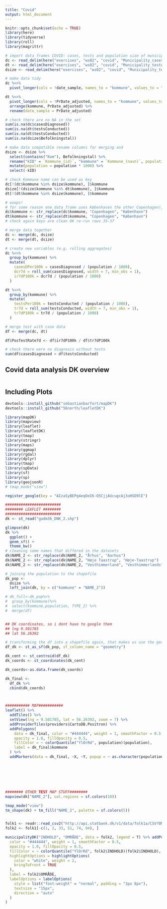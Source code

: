```yaml
---
title: "Covid"
output: html_document
---
```


```r
knitr::opts_chunk$set(echo = TRUE)
library(here)
library(tidyverse)
library(roll)
library(magrittr)

# import data frames COVID: cases, tests and population size of municipalities
dc <- read_delim(here("exercises", "ws02", "covid", "Municipality_cases_time_series.csv"), ";", escape_double = FALSE, trim_ws = TRUE)
dt <- read_delim(here("exercises", "ws02", "covid", "Municipality_tested_persons_time_series.csv"), ";", escape_double = FALSE, trim_ws = TRUE)
dsize <- read_delim(here("exercises", "ws02", "covid", "Municipality_test_pos.csv"), ";", escape_double = FALSE, trim_ws = TRUE)

# make data tidy
dc %<>%
  pivot_longer(cols = !date_sample, names_to = "kommune", values_to = "casesDiagnosed") %>% arrange(kommune, date_sample)

dt %<>%
  pivot_longer(cols = !PrDate_adjusted, names_to = "kommune", values_to = "testsConducted") %>%
  arrange(kommune, PrDate_adjusted) %>%
  rename(date_sample = PrDate_adjusted)

# check there are no NA in the set
sum(is.na(dc$casesDiagnosed))
sum(is.na(dt$testsConducted))
sum(is.na(dt$testsConducted))
sum(is.na(dsize$Befolkningstal))

# make data compatible rename columns for merging and
dsize <- dsize %>%
  select(contains("Kom"), Befolkningstal) %>%
  rename("kID" = `Kommune_(id)`, "kommune" = `Kommune_(navn)`, population = Befolkningstal) %>%
  mutate(population = population * 1000) %>%
  select(-kID)

# check Kommune name can be used as key
dc[!(dc$kommune %in% dsize$kommune), ]$kommune
dsize[!(dsize$kommune %in% dt$kommune), ]$kommune
dt[!(dt$kommune %in% dsize$kommune), ]$kommune

# ooops!
# for some reason one data frame uses Københaven the other Copenhagen),
dc$kommune <- str_replace(dc$kommune, "Copenhagen", "København")
dt$kommune <- str_replace(dt$kommune, "Copenhagen", "København")
# check again keys are clean OK re-run rows 35-37

# merge data together
dc <- merge(dc, dsize)
dt <- merge(dt, dsize)

# create new variables (e.g. rolling aggregates)
dc %<>%
  group_by(kommune) %>%
  mutate(
    casesDPer100k = casesDiagnosed / (population / 1000),
    dcr7d = roll_sum(casesDiagnosed, width = 7, min_obs = 1),
    ir7dP100k = dcr7d / (population / 1000)
  )

dt %<>%
  group_by(kommune) %>%
  mutate(
    testsPer100k = testsConducted / (population / 1000),
    tr7d = roll_sum(testsConducted, width = 7, min_obs = 1),
    tr7dP100k = tr7d / (population / 1000)
  )

# merge test with case data
df <- merge(dc, dt)

df$PosTestRate7d <- df$ir7dP100k / df$tr7dP100k

# check there were no diagnosis without tests
sum(df$casesDiagnosed > df$testsConducted)
```

## Covid data analysis DK overview


```r

```

## Including Plots



```r
devtools::install_github("sebastianbarfort/mapDK")
devtools::install_github("56north/leafletDK")

library(mapDK)
library(mapview)
library(leaflet)
library(leafletDK)
library(tmap)
library(stringr)
library(maps)
library(ggmap)
library(rgdal)
library(dplyr)
library(tmap)
library(spData)
library(sf)
library(sp)
library(geojsonR)
# tmap_mode("view")

register_google(key = "AIzaSyBEPq4eqOeI6-O5CjjAUcugcAj3oHSD9lE")

#########################
######## LEAFLET ########
#########################
dk <- st_read("gadm36_DNK_2.shp")

glimpse(dk)
dk %>%
  ggplot() +
  geom_sf() +
  theme_bw()
# cleaning some names that differed in the datasets
dk$NAME_2 <- str_replace(dk$NAME_2, "Århus", "Aarhus")
dk$NAME_2 <- str_replace(dk$NAME_2, "Høje Taastrup", "Høje-Taastrup")
dk$NAME_2 <- str_replace(dk$NAME_2, "Vesthimmerland", "Vesthimmerlands")

# joining the population to the shapefile
dk_pop <-
  dsize %>%
  left_join(dk, by = c("kommune" = "NAME_2"))

# dk_full<-dk_pop%>%
#  group_by(kommune)%>%
#  select(kommune,population, TYPE_2) %>%
#  merge(df)


## DK coordinates, so i dont have to google them
## lng 9.501785
## lat 56.26392

# transforming the df into a shapefile again, that makes us use the geometry points
df_dk <- st_as_sf(dk_pop, sf_column_name = "geometry")

dk_cent <- st_centroid(df_dk)
dk_coords <- st_coordinates(dk_cent)

dk_coords<-as.data.frame(dk_coords)

dk_final <-
  df_dk %>%
  cbind(dk_coords)



########### MAP###########
leaflet() %>%
  addTiles() %>%
  setView(lng = 9.501785, lat = 56.26392, zoom = 7) %>%
  addProviderTiles(providers$CartoDB.Positron) %>%
  addPolygons(
    data = dk_final, color = "#444444", weight = 1, smoothFactor = 0.5,
    opacity = 1.0, fillOpacity = 0.5,
    fillColor = ~ colorQuantile("YlOrRd", population)(population),
    label = dk_final$kommune
  ) %>%
  addMarkers(data = dk_final, ~X, ~Y, popup = ~ as.character(population), label = ~ as.character(kommune)) # at the moment shows hjørrings population - it's because it's the last entry in the data.frame







######## OTHER TEST MAP STUFF########
mapview(dk["NAME_2"], col.regions = sf.colors(10))

tmap_mode("view")
tm_shape(dk) + tm_fill("NAME_2", palette = sf.colors(5))


folk1 <- readr::read_csv2("http://api.statbank.dk/v1/data/folk1a/CSV?OMR%C3%85DE=*")
folk2 <- folk1[-c(1, 2, 33, 51, 74, 94), ]

municipalityDK("INDHOLD", "OMRÅDE", data = folk2, legend = T) %>% addPolygons(
  color = "#444444", weight = 1, smoothFactor = 0.5,
  opacity = 1.0, fillOpacity = 0.5,
  fillColor = ~ colorQuantile("YlOrRd", folk2$INDHOLD)(folk2$INDHOLD),
  highlightOptions = highlightOptions(
    color = "white", weight = 2,
    bringToFront = TRUE
  ),
  label = folk2$OMRÅDE,
  labelOptions = labelOptions(
    style = list("font-weight" = "normal", padding = "3px 8px"),
    textsize = "15px",
    direction = "auto"
  )
)
```
